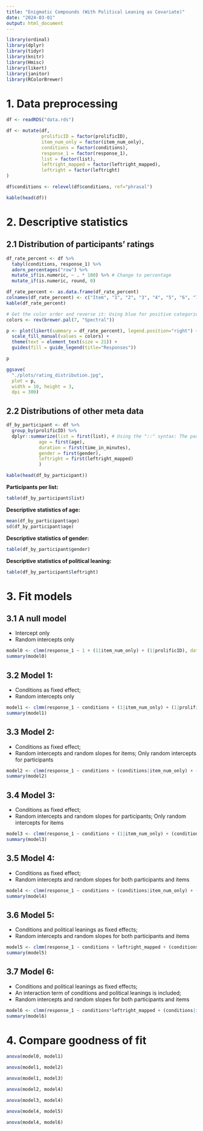 ```yaml
---
title: "Enigmatic Compounds (With Political Leaning as Covariate)"
date: "2024-03-01"
output: html_document
---
```



```r
library(ordinal)
library(dplyr)
library(tidyr)
library(knitr)
library(Hmisc)
library(likert)
library(janitor)
library(RColorBrewer)
```

# 1. Data preprocessing

```r
df <- readRDS("data.rds")

df <- mutate(df, 
             prolificID = factor(prolificID),
             item_num_only = factor(item_num_only),
             conditions = factor(conditions),
             response_1 = factor(response_1),
             list = factor(list),
             leftright_mapped = factor(leftright_mapped),
             leftright = factor(leftright)
) 

df$conditions <- relevel(df$conditions, ref="phrasal")

kable(head(df))
```

# 2. Descriptive statistics 

## 2.1 Distribution of participants' ratings

```r
df_rate_percent <- df %>%
  tabyl(conditions, response_1) %>%
  adorn_percentages("row") %>% 
  mutate_if(is.numeric, ~ . * 100) %>% # Change to percentage
  mutate_if(is.numeric, round, 0)

df_rate_percent <- as.data.frame(df_rate_percent) 
colnames(df_rate_percent) <- c("Item", "1", "2", "3", "4", "5", "6", "7")
kable(df_rate_percent)
```


```r
# Get the color order and reverse it: Using blue for positive categories and red for negative categories
colors <- rev(brewer.pal(7, "Spectral"))

p <- plot(likert(summary = df_rate_percent), legend.position="right") +
  scale_fill_manual(values = colors) + 
  theme(text = element_text(size = 21)) +
  guides(fill = guide_legend(title="Responses")) 

p

ggsave(
  "./plots/rating_distribution.jpg",
  plot = p,
  width = 10, height = 3,
  dpi = 300)
```

## 2.2 Distributions of other meta data

```r
df_by_participant <- df %>%
  group_by(prolificID) %>% 
  dplyr::summarize(list = first(list), # Using the "::" syntax: The package Hmisc interferrs with dplyr 
            age = first(age),
            duration = first(time_in_minutes),
            gender = first(gender),
            leftright = first(leftright_mapped)
            )

kable(head(df_by_participant))
```

**Participants per list:**
```r
table(df_by_participant$list)
```

**Descriptive statistics of age:**
```r
mean(df_by_participant$age)
sd(df_by_participant$age)
```

**Descriptive statistics of gender:**
```r
table(df_by_participant$gender)
```

**Descriptive statistics of political leaning:**
```r
table(df_by_participant$leftright)
```


# 3. Fit models 


## 3.1 A null model
* Intercept only 
* Random intercepts only 

```r
model0 <- clmm(response_1 ~ 1 + (1|item_num_only) + (1|prolificID), data=df, link="logit", Hess=TRUE)
summary(model0)
```

## 3.2 Model 1: 
* Conditions as fixed effect; 
* Random intercepts only

```r
model1 <- clmm(response_1 ~ conditions + (1|item_num_only) + (1|prolificID), data=df, link="logit", Hess=TRUE)
summary(model1)
```

## 3.3 Model 2:
* Conditions as fixed effect; 
* Random intercepts and random slopes for items; Only random intercepts for participants

```r
model2 <- clmm(response_1 ~ conditions + (conditions|item_num_only) + (1|prolificID), data=df, link="logit", Hess=TRUE) # 
summary(model2)
```

## 3.4 Model 3: 
* Conditions as fixed effect; 
* Random intercepts and random slopes for participants; Only random intercepts for items

```r
model3 <- clmm(response_1 ~ conditions + (1|item_num_only) + (conditions|prolificID), data=df, link="logit", Hess=TRUE)
summary(model3)
```

## 3.5 Model 4: 
* Conditions as fixed effect; 
* Random intercepts and random slopes for both participants and items

```r
model4 <- clmm(response_1 ~ conditions + (conditions|item_num_only) + (conditions|prolificID), data=df, link="logit", Hess=TRUE)
summary(model4)
```

## 3.6 Model 5: 
* Conditions and political leanings as fixed effects; 
* Random intercepts and random slopes for both participants and items

```r
model5 <- clmm(response_1 ~ conditions + leftright_mapped + (conditions|item_num_only) + (conditions|prolificID), data=df, link="logit", Hess=TRUE)
summary(model5)
```

## 3.7 Model 6: 
* Conditions and political leanings as fixed effects; 
* An interaction term of conditions and political leanings is included;
* Random intercepts and random slopes for both participants and items

```r
model6 <- clmm(response_1 ~ conditions*leftright_mapped + (conditions|item_num_only) + (conditions|prolificID), data=df, link="logit", Hess=TRUE)
summary(model6)
```


# 4. Compare goodness of fit

```r
anova(model0, model1)
```

```r
anova(model1, model2)
```


```r
anova(model1, model3)
```

```r
anova(model2, model4)
```


```r
anova(model3, model4)
```

```r
anova(model4, model5)
```
```r
anova(model4, model6)
```





